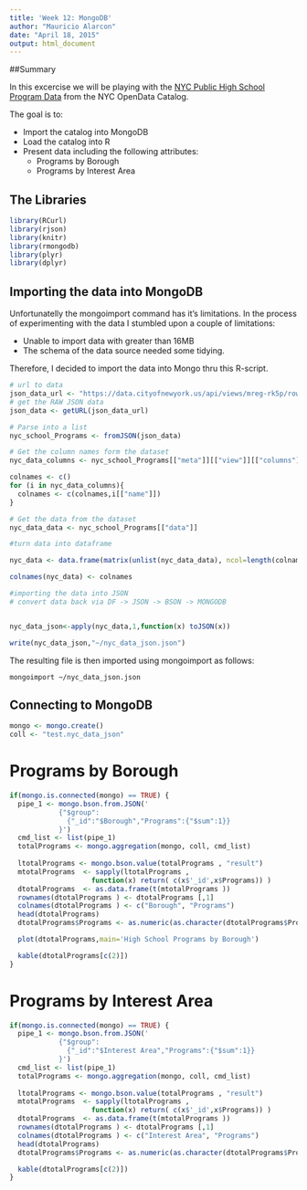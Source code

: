 ```yaml
---
title: 'Week 12: MongoDB'
author: "Mauricio Alarcon"
date: "April 18, 2015"
output: html_document
---
```


##Summary

In this excercise we will be playing with the [NYC Public High School Program Data](https://data.cityofnewyork.us/Education/NYC-Public-High-School-Program-Data/mreg-rk5p) from the NYC OpenData Catalog.


The goal is to:

* Import the catalog into MongoDB
* Load the catalog into R
* Present data including the following attributes:
  * Programs by Borough
  * Programs by Interest Area 

## The Libraries

```r
library(RCurl)
library(rjson)
library(knitr)
library(rmongodb)
library(plyr)
library(dplyr)
```


## Importing the data into MongoDB

Unfortunatelly the mongoimport command has it's limitations. In the process of experimenting with the data I stumbled upon a couple of limitations:

* Unable to import data with greater than 16MB
* The schema of the data source needed some tidying.

Therefore, I decided to import the data into Mongo thru this R-script.

```r
# url to data
json_data_url <- "https://data.cityofnewyork.us/api/views/mreg-rk5p/rows.json?accessType=DOWNLOAD"
# get the RAW JSON data
json_data <- getURL(json_data_url)

# Parse into a list
nyc_school_Programs <- fromJSON(json_data)

# Get the column names form the dataset
nyc_data_columns <- nyc_school_Programs[["meta"]][["view"]][["columns"]]

colnames <- c()
for (i in nyc_data_columns){
  colnames <- c(colnames,i[["name"]])
}

# Get the data from the dataset
nyc_data_data <- nyc_school_Programs[["data"]]

#turn data into dataframe

nyc_data <- data.frame(matrix(unlist(nyc_data_data), ncol=length(colnames), byrow=T))

colnames(nyc_data) <- colnames

#importing the data into JSON
# convert data back via DF -> JSON -> BSON -> MONGODB


nyc_data_json<-apply(nyc_data,1,function(x) toJSON(x))

write(nyc_data_json,"~/nyc_data_json.json")

```

The resulting file is then imported using mongoimport as follows:

`
mongoimport ~/nyc_data_json.json 
`

## Connecting to MongoDB

```r
mongo <- mongo.create()
coll <- "test.nyc_data_json"
```


# Programs by Borough


```r

if(mongo.is.connected(mongo) == TRUE) {
  pipe_1 <- mongo.bson.from.JSON('
            {"$group":
              {"_id":"$Borough","Programs":{"$sum":1}}
            }')
  cmd_list <- list(pipe_1)
  totalPrograms <- mongo.aggregation(mongo, coll, cmd_list)
  
  ltotalPrograms <- mongo.bson.value(totalPrograms , "result")
  mtotalPrograms  <- sapply(ltotalPrograms , 
                    function(x) return( c(x$'_id',x$Programs)) )
  dtotalPrograms  <- as.data.frame(t(mtotalPrograms ))
  rownames(dtotalPrograms ) <- dtotalPrograms [,1]
  colnames(dtotalPrograms ) <- c("Borough", "Programs")
  head(dtotalPrograms)
  dtotalPrograms$Programs <- as.numeric(as.character(dtotalPrograms$Programs))

  plot(dtotalPrograms,main='High School Programs by Borough')

  kable(dtotalPrograms[c(2)])
}
```


# Programs by Interest Area


```r

if(mongo.is.connected(mongo) == TRUE) {
  pipe_1 <- mongo.bson.from.JSON('
            {"$group":
              {"_id":"$Interest Area","Programs":{"$sum":1}}
            }')
  cmd_list <- list(pipe_1)
  totalPrograms <- mongo.aggregation(mongo, coll, cmd_list)
  
  ltotalPrograms <- mongo.bson.value(totalPrograms , "result")
  mtotalPrograms  <- sapply(ltotalPrograms , 
                    function(x) return( c(x$'_id',x$Programs)) )
  dtotalPrograms  <- as.data.frame(t(mtotalPrograms ))
  rownames(dtotalPrograms ) <- dtotalPrograms [,1]
  colnames(dtotalPrograms ) <- c("Interest Area", "Programs")
  head(dtotalPrograms)
  dtotalPrograms$Programs <- as.numeric(as.character(dtotalPrograms$Programs))

  kable(dtotalPrograms[c(2)])
}
```


